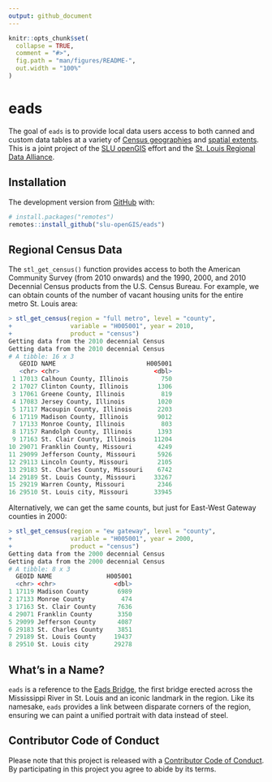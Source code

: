 ```yaml
---
output: github_document
---
```


<!-- README.md is generated from README.Rmd. Please edit that file -->

```r
knitr::opts_chunk$set(
  collapse = TRUE,
  comment = "#>",
  fig.path = "man/figures/README-",
  out.width = "100%"
)
```
# eads

<!-- badges: start -->
<!-- badges: end -->

The goal of `eads` is to provide local data users access to both canned and custom data tables at a variety of [Census geographies]() and [spatial extents](). This is a joint project of the [SLU openGIS](https://slu-opengis.github.io) effort and the [St. Louis Regional Data Alliance]().

## Installation

The development version from [GitHub](https://github.com/) with:

``` r
# install.packages("remotes")
remotes::install_github("slu-openGIS/eads")
```

## Regional Census Data
The `stl_get_census()` function provides access to both the American Community Survey (from 2010 onwards) and the 1990, 2000, and 2010 Decennial Census products from the U.S. Census Bureau. For example, we can obtain counts of the number of vacant housing units for the entire metro St. Louis area:

```r
> stl_get_census(region = "full metro", level = "county", 
+                variable = "H005001", year = 2010, 
+                product = "census")
Getting data from the 2010 decennial Census
Getting data from the 2010 decennial Census
# A tibble: 16 x 3
   GEOID NAME                         H005001
   <chr> <chr>                          <dbl>
 1 17013 Calhoun County, Illinois         750
 2 17027 Clinton County, Illinois        1306
 3 17061 Greene County, Illinois          819
 4 17083 Jersey County, Illinois         1020
 5 17117 Macoupin County, Illinois       2203
 6 17119 Madison County, Illinois        9012
 7 17133 Monroe County, Illinois          803
 8 17157 Randolph County, Illinois       1393
 9 17163 St. Clair County, Illinois     11204
10 29071 Franklin County, Missouri       4249
11 29099 Jefferson County, Missouri      5926
12 29113 Lincoln County, Missouri        2105
13 29183 St. Charles County, Missouri    6742
14 29189 St. Louis County, Missouri     33267
15 29219 Warren County, Missouri         2346
16 29510 St. Louis city, Missouri       33945
```

Alternatively, we can get the same counts, but just for East-West Gateway counties in 2000:

```r
> stl_get_census(region = "ew gateway", level = "county", 
+                variable = "H005001", year = 2000, 
+                product = "census")
Getting data from the 2000 decennial Census
Getting data from the 2000 decennial Census
# A tibble: 8 x 3
  GEOID NAME               H005001
  <chr> <chr>                <dbl>
1 17119 Madison County        6989
2 17133 Monroe County          474
3 17163 St. Clair County      7636
4 29071 Franklin County       3350
5 29099 Jefferson County      4087
6 29183 St. Charles County    3851
7 29189 St. Louis County     19437
8 29510 St. Louis city       29278
```

## What's in a Name?
`eads` is a reference to the [Eads Bridge](https://en.wikipedia.org/wiki/Eads_Bridge), the first bridge erected across the Mississippi River in St. Louis and an iconic landmark in the region. Like its namesake, `eads` provides a link between disparate corners of the region, ensuring we can paint a unified portrait with data instead of steel.

## Contributor Code of Conduct
Please note that this project is released with a [Contributor Code of Conduct](.github/CODE_OF_CONDUCT.md). By participating in this project you agree to abide by its terms.
